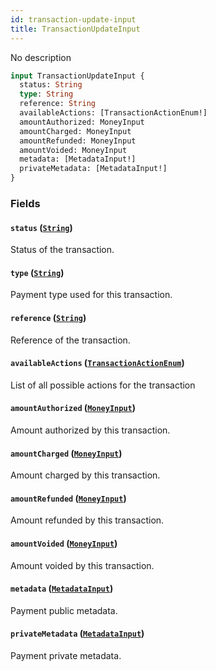 ```yaml
---
id: transaction-update-input
title: TransactionUpdateInput
---
```


No description

```graphql
input TransactionUpdateInput {
  status: String
  type: String
  reference: String
  availableActions: [TransactionActionEnum!]
  amountAuthorized: MoneyInput
  amountCharged: MoneyInput
  amountRefunded: MoneyInput
  amountVoided: MoneyInput
  metadata: [MetadataInput!]
  privateMetadata: [MetadataInput!]
}
```

### Fields

#### `status` ([`String`](../../../developer/api-reference/scalars/string))

Status of the transaction.

#### `type` ([`String`](../../../developer/api-reference/scalars/string))

Payment type used for this transaction.

#### `reference` ([`String`](../../../developer/api-reference/scalars/string))

Reference of the transaction.

#### `availableActions` ([`TransactionActionEnum`](../../../developer/api-reference/enums/transaction-action-enum))

List of all possible actions for the transaction

#### `amountAuthorized` ([`MoneyInput`](../../../developer/api-reference/inputs/money-input))

Amount authorized by this transaction.

#### `amountCharged` ([`MoneyInput`](../../../developer/api-reference/inputs/money-input))

Amount charged by this transaction.

#### `amountRefunded` ([`MoneyInput`](../../../developer/api-reference/inputs/money-input))

Amount refunded by this transaction.

#### `amountVoided` ([`MoneyInput`](../../../developer/api-reference/inputs/money-input))

Amount voided by this transaction.

#### `metadata` ([`MetadataInput`](../../../developer/api-reference/inputs/metadata-input))

Payment public metadata.

#### `privateMetadata` ([`MetadataInput`](../../../developer/api-reference/inputs/metadata-input))

Payment private metadata.

